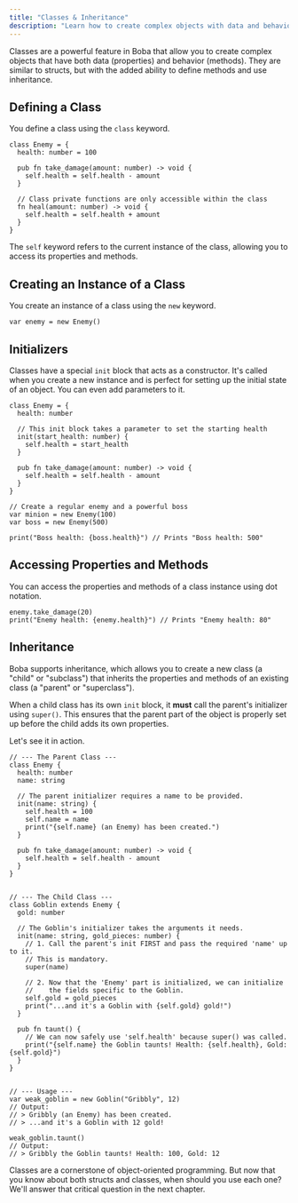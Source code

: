 ```yaml
---
title: "Classes & Inheritance"
description: "Learn how to create complex objects with data and behavior using classes, methods, initializers, and inheritance in Boba."
---
```


Classes are a powerful feature in Boba that allow you to create complex objects that have both data (properties) and behavior (methods). They are similar to structs, but with the added ability to define methods and use inheritance.

## Defining a Class

You define a class using the `class` keyword.

```boba
class Enemy = {
  health: number = 100

  pub fn take_damage(amount: number) -> void {
    self.health = self.health - amount
  }

  // Class private functions are only accessible within the class
  fn heal(amount: number) -> void {
    self.health = self.health + amount
  }
}
```

The `self` keyword refers to the current instance of the class, allowing you to access its properties and methods.

## Creating an Instance of a Class

You create an instance of a class using the `new` keyword.

```boba
var enemy = new Enemy()
```

## Initializers

Classes have a special `init` block that acts as a constructor. It's called when you create a new instance and is perfect for setting up the initial state of an object. You can even add parameters to it.

```boba
class Enemy = {
  health: number

  // This init block takes a parameter to set the starting health
  init(start_health: number) {
    self.health = start_health
  }

  pub fn take_damage(amount: number) -> void {
    self.health = self.health - amount
  }
}

// Create a regular enemy and a powerful boss
var minion = new Enemy(100)
var boss = new Enemy(500)

print("Boss health: {boss.health}") // Prints "Boss health: 500"
```

## Accessing Properties and Methods

You can access the properties and methods of a class instance using dot notation.

```boba
enemy.take_damage(20)
print("Enemy health: {enemy.health}") // Prints "Enemy health: 80"
```

## Inheritance

Boba supports inheritance, which allows you to create a new class (a "child" or "subclass") that inherits the properties and methods of an existing class (a "parent" or "superclass").

When a child class has its own `init` block, it **must** call the parent's initializer using `super()`. This ensures that the parent part of the object is properly set up before the child adds its own properties.

Let's see it in action.

```boba
// --- The Parent Class ---
class Enemy {
  health: number
  name: string

  // The parent initializer requires a name to be provided.
  init(name: string) {
    self.health = 100
    self.name = name
    print("{self.name} (an Enemy) has been created.")
  }

  pub fn take_damage(amount: number) -> void {
    self.health = self.health - amount
  }
}


// --- The Child Class ---
class Goblin extends Enemy {
  gold: number

  // The Goblin's initializer takes the arguments it needs.
  init(name: string, gold_pieces: number) {
    // 1. Call the parent's init FIRST and pass the required 'name' up to it.
    // This is mandatory.
    super(name)

    // 2. Now that the 'Enemy' part is initialized, we can initialize
    //    the fields specific to the Goblin.
    self.gold = gold_pieces
    print("...and it's a Goblin with {self.gold} gold!")
  }

  pub fn taunt() {
    // We can now safely use 'self.health' because super() was called.
    print("{self.name} the Goblin taunts! Health: {self.health}, Gold: {self.gold}")
  }
}


// --- Usage ---
var weak_goblin = new Goblin("Gribbly", 12)
// Output:
// > Gribbly (an Enemy) has been created.
// > ...and it's a Goblin with 12 gold!

weak_goblin.taunt()
// Output:
// > Gribbly the Goblin taunts! Health: 100, Gold: 12
```

Classes are a cornerstone of object-oriented programming. But now that you know about both structs and classes, when should you use each one? We'll answer that critical question in the next chapter.
